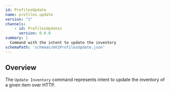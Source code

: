 ```yaml
---
id: ProfilesUpdate
name: profiles.update
version: "1"
channels:
    - id: ProfilesUpdates
      version: 0.0.0
summary: |
  Command with the intent to update the inventory
schemaPath: 'schemas/mV1ProfilesUpdate.json'
---
```


## Overview

The `Update Inventory` command represents intent to update the inventory of a given item over HTTP.

<NodeGraph />
